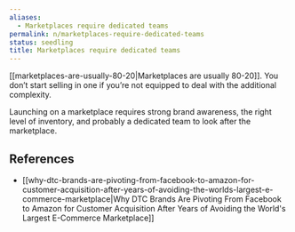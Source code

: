 ```yaml
---
aliases:
  - Marketplaces require dedicated teams
permalink: n/marketplaces-require-dedicated-teams
status: seedling
title: Marketplaces require dedicated teams
---
```

[[marketplaces-are-usually-80-20|Marketplaces are usually 80-20]]. You don’t start selling in one if you’re not equipped to deal with the additional complexity.

Launching on a marketplace requires strong brand awareness, the right level of inventory, and probably a dedicated team to look after the marketplace.

## References

- [[why-dtc-brands-are-pivoting-from-facebook-to-amazon-for-customer-acquisition-after-years-of-avoiding-the-worlds-largest-e-commerce-marketplace|Why DTC Brands Are Pivoting From Facebook to Amazon for Customer Acquisition After Years of Avoiding the World's Largest E-Commerce Marketplace]]
